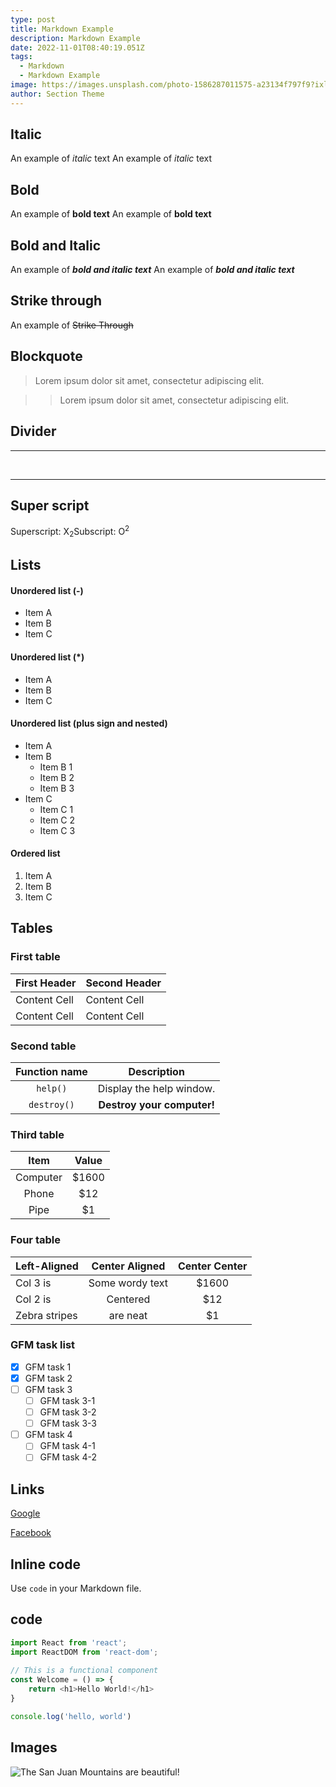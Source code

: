 ```yaml
---
type: post
title: Markdown Example
description: Markdown Example
date: 2022-11-01T08:40:19.051Z
tags:
  - Markdown
  - Markdown Example
image: https://images.unsplash.com/photo-1586287011575-a23134f797f9?ixlib=rb-1.2.1&ixid=eyJhcHBfaWQiOjEyMDd9
author: Section Theme
---
```


## Italic
An example of *italic* text
An example of *italic* text

## Bold
An example of **bold text**
An example of __bold text__

## Bold and Italic
An example of ***bold and italic text***
An example of ___bold and italic text___

## Strike through
An example of ~~Strike Through~~


## Blockquote

> Lorem ipsum dolor sit amet, consectetur adipiscing elit. 


> > Lorem ipsum dolor sit amet, consectetur adipiscing elit. 


## Divider

---

<br />


***


## Super script
Superscript: X<sub>2</sub>Subscript: O<sup>2</sup>


## Lists

#### Unordered list (-)

- Item A
- Item B
- Item C
     
#### Unordered list (*)

* Item A
* Item B
* Item C

#### Unordered list (plus sign and nested)
                
+ Item A
+ Item B
    + Item B 1
    + Item B 2
    + Item B 3
+ Item C
    * Item C 1
    * Item C 2
    * Item C 3

#### Ordered list
                
1. Item A
2. Item B
3. Item C
                

## Tables

### First table
                    
First Header  | Second Header
------------- | -------------
Content Cell  | Content Cell
Content Cell  | Content Cell 


### Second table


| Function name | Description                    |
| :-----------: | :--------------------------: |
| `help()`      | Display the help window.       |
| `destroy()`   | **Destroy your computer!**     |


### Third table


| Item      | Value |
| :---------: | :-----:|
| Computer  | $1600 |
| Phone     |   $12 |
| Pipe      |    $1 |


### Four table


| Left-Aligned  | Center Aligned  | Center Center |
| :------------ |:---------------:| :-----:|
| Col 3 is      | Some wordy text | $1600 |
| Col 2 is      | Centered        |   $12 |
| Zebra stripes | are neat        |    $1 |



### GFM task list

- [x] GFM task 1
- [x] GFM task 2
- [ ] GFM task 3
    - [ ] GFM task 3-1
    - [ ] GFM task 3-2
    - [ ] GFM task 3-3
- [ ] GFM task 4
    - [ ] GFM task 4-1
    - [ ] GFM task 4-2

## Links

[Google](https://google.com)


[Facebook](https://facebook.com)


## Inline code
Use `code` in your Markdown file.

## code
```javascript filename="JavaScript"
import React from 'react';
import ReactDOM from 'react-dom';
 
// This is a functional component
const Welcome = () => {
    return <h1>Hello World!</h1>
}
```
```js filename="example.js"
console.log('hello, world')
```
## Images

![The San Juan Mountains are beautiful!](https://cdn.pixabay.com/photo/2017/02/01/22/02/mountain-landscape-2031539_1280.jpg "San Juan Mountains")
